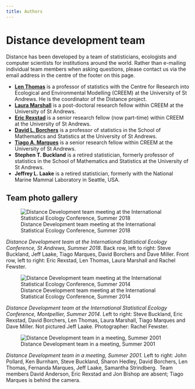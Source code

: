 ```yaml
---
title: Authors
---
```


# Distance development team

Distance has been developed by a team of statisticians, ecologists and computer scientists for institutions around the world. Rather than e-mailing individual team members when asking questions, please contact us via the email address in the centre of the footer on this page.

  * **[Len Thomas](http://lenthomas.org/)** is a professor of statistics with the Centre for Research into Ecological and Environmental Modelling (CREEM) at the University of St Andrews. He is the coordinator of the Distance project.
  * **[Laura Marshall](https://risweb.st-andrews.ac.uk/portal/en/persons/laura-helen-marshall(bee4382e-3eea-4b01-b026-4589c5285a83).html)** is a post-doctoral research fellow within CREEM at the University of St Andrews.
  * **[Eric Rexstad](http://erex.github.io)** is a senior research fellow (now part-time) within CREEM at the University of St Andrews.
  * **[David L. Borchers](http://dlb992.wixsite.com/davidborchers)** is a professor of statistics in the School of Mathematics and Statistics at the University of St Andrews.
  * **[Tiago A. Marques](https://risweb.st-andrews.ac.uk/portal/en/persons/tiago-a-marques(2383afa0-87cf-48c1-91db-fe2b47d10680).html)** is a senior research fellow within CREEM at the University of St Andrews.
  * **Stephen T. Buckland** is a retired statistician, formerly professor of statistics in the School of Mathematics and Statistics at the University of St Andrews.
  * **Jeffrey L. Laake** is a retired statistician, formerly with the National Marine Mammal Laboratory in Seattle, USA.

## Team photo gallery

![Distance Development team meeting at the International Statistical Ecology Conference, Summer 2018](../images/distance_team_isec_2018.jpg)

*Distance Development team at the International Statistical Ecology    Conference, St Andrews, Summer 2018*. Back row, left to right: Steve Buckland, Jeff Laake, Tiago Marques, David Borchers and Dave Miller. Front row, left to right: Eric Rexstad, Len Thomas, Laura Marshall and Rachel Fewster.

![Distance Development team meeting at the International Statistical Ecology Conference, Summer 2014](../images/isec_2014_team.jpg)

*Distance Development team at the International Statistical Ecology    Conference, Montpellier, Summer 2014*. Left to right: Steve Buckland, Eric Rexstad, David Borchers, Len Thomas, Laura Marshall, Tiago Marques and Dave Miller.  Not pictured Jeff Laake. Photographer: Rachel Fewster.

![Distance Development team in a meeting, Summer 2001](../images/team.jpg)

*Distance Development team in a meeting, Summer 2001*. Left to right: John Pollard, Ken Burnham, Steve Buckland, Sharon Hedley, David Borchers, Len Thomas, Fernanda Marques, Jeff Laake, Samantha Strindberg.  Team members David Anderson, Eric Rexstad and Jon Bishop are absent; Tiago Marques is behind the camera.

